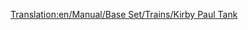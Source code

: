 [[Translation:en/Manual/Base Set/Trains/Kirby Paul Tank]]
{{en/Manual/Base Set/Trains/Trains|Image=[[File:en/Manual/Base Set/Trains/Kirbypaultank.png]]
|Cost=£8,203 ($16.462)
|Speed=64 kph (40 mph)
|Weight=47 t
|Power=300 hp (223 kW)
|Annual=£820 ($1.640)
|Designed=1925
|Lifespan=15
|Capacity=N/A
|Description=The Kirby-Paul Tank is among the engines available when the game starts. It's cheap and has very low speed and power. Upgrade away from these as soon as time and money permit it.
|Real-life=Collett Pannier Tank, most specifically, the [http://en.wikipedia.org/wiki/GWR_5700_Class GWR 5700 Class].
}}